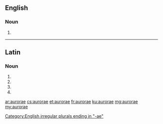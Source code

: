 {{also|auroræ}}
==English==

===Noun===
{{head|en}}

# {{irregular plural of|aurora}}

[[Category:English irregular plurals ending in "-ae"]]

----

==Latin==

===Noun===
{{la-noun-form|aurōrae}}

# {{inflection of|aurōra||nom|p|lang=la}}
# {{inflection of|aurōra||gen|s|lang=la}}
# {{inflection of|aurōra||dat|s|lang=la}}
# {{inflection of|aurōra||voc|p|lang=la}}

[[ar:aurorae]]
[[cs:aurorae]]
[[et:aurorae]]
[[fr:aurorae]]
[[ku:aurorae]]
[[mg:aurorae]]
[[my:aurorae]]